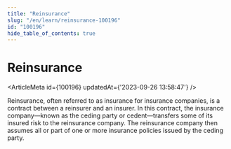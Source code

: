```yaml
---
title: "Reinsurance"
slug: "/en/learn/reinsurance-100196"
id: "100196"
hide_table_of_contents: true
---
```



# Reinsurance

<ArticleMeta id={100196} updatedAt={'2023-09-26 13:58:47'} />
<div className='border-solid border-b border-t-0 my-4 border-[var(--ifm-color-gray-300)]' />

Reinsurance, often referred to as insurance for insurance companies, is a contract between a reinsurer and an insurer. In this contract, the insurance company—known as the ceding party or cedent—transfers some of its insured risk to the reinsurance company. The reinsurance company then assumes all or part of one or more insurance policies issued by the ceding party.
